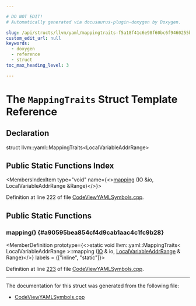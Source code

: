 ```yaml
---

# DO NOT EDIT!
# Automatically generated via docusaurus-plugin-doxygen by Doxygen.

slug: /api/structs/llvm/yaml/mappingtraits-f5a18f41c6e98f60bc6f9460255be40b
custom_edit_url: null
keywords:
  - doxygen
  - reference
  - struct
toc_max_heading_level: 3

---
```





# The `MappingTraits` Struct Template Reference

<DoxygenPage pluginConfig={pluginConfig}>



## Declaration

<CodeBlock>struct llvm::yaml::MappingTraits&lt;LocalVariableAddrRange&gt;</CodeBlock>

## Public Static Functions Index

<MembersIndex>

<MembersIndexItem
  type="void"
  name={<><a href="#a90595bea854cf4d9cab1aac4c1fc9b28">mapping</a> (IO &amp;io, LocalVariableAddrRange &amp;Range)</>}>
</MembersIndexItem>

</MembersIndex>


Definition at line 222 of file <a href="/docs/api/files/lib/lib/objectyaml/codeviewyamlsymbols-cpp">CodeViewYAMLSymbols.cpp</a>.

<SectionDefinition>

## Public Static Functions

### mapping() {#a90595bea854cf4d9cab1aac4c1fc9b28}

<MemberDefinition
  prototype={<>static void llvm::yaml::MappingTraits&lt; LocalVariableAddrRange &gt;::mapping (<a href="/docs/api/classes/llvm/yaml/io">IO</a> &amp; io, <a href="/docs/api/structs/llvm/codeview/localvariableaddrrange">LocalVariableAddrRange</a> &amp; Range)</>}
  labels = {["inline", "static"]}>

Definition at line <a href="/docs/api/files/lib/lib/objectyaml/codeviewyamlsymbols-cpp/#l00223">223</a> of file <a href="/docs/api/files/lib/lib/objectyaml/codeviewyamlsymbols-cpp">CodeViewYAMLSymbols.cpp</a>.
</MemberDefinition>

</SectionDefinition>

<hr/>

The documentation for this struct was generated from the following file:

<ul>
<li><a href="/docs/api/files/lib/lib/objectyaml/codeviewyamlsymbols-cpp">CodeViewYAMLSymbols.cpp</a></li>
</ul>

</DoxygenPage>
